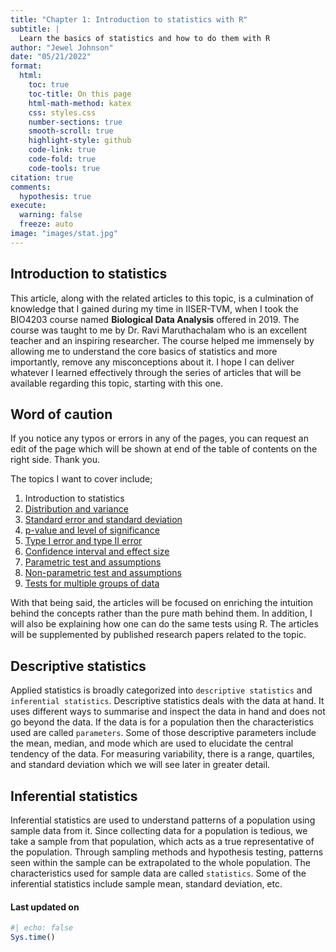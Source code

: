 ```yaml
---
title: "Chapter 1: Introduction to statistics with R"
subtitle: |
  Learn the basics of statistics and how to do them with R
author: "Jewel Johnson"
date: "05/21/2022"
format:
  html:
    toc: true
    toc-title: On this page
    html-math-method: katex
    css: styles.css
    number-sections: true
    smooth-scroll: true
    highlight-style: github
    code-link: true
    code-fold: true
    code-tools: true
citation: true
comments:
  hypothesis: true
execute: 
  warning: false
  freeze: auto
image: "images/stat.jpg"
---
```


## Introduction to statistics

This article, along with the related articles to this topic, is a culmination of knowledge that I gained during my time in IISER-TVM, when I took the BIO4203 course named **Biological Data Analysis** offered in 2019. The course was taught to me by Dr. Ravi Maruthachalam who is an excellent teacher and an inspiring researcher. The course helped me immensely by allowing me to understand the core basics of statistics and more importantly, remove any misconceptions about it. I hope I can deliver whatever I learned effectively through the series of articles that will be available regarding this topic, starting with this one.

::: callout-warning
# Word of caution

If you notice any typos or errors in any of the pages, you can request an edit of the page which will be shown at end of the table of contents on the right side. Thank you.
:::

The topics I want to cover include;

1.  Introduction to statistics
2.  [Distribution and variance](https://jeweljohnsonj.github.io/one-carat-blog/articles/stat/project2.html)
3.  [Standard error and standard deviation](https://jeweljohnsonj.github.io/one-carat-blog/articles/stat/project3.html)
4.  [p-value and level of significance](https://jeweljohnsonj.github.io/one-carat-blog/articles/stat/project4.html)
5.  [Type I error and type II error](https://jeweljohnsonj.github.io/one-carat-blog/articles/stat/project5.html)
6.  [Confidence interval and effect size](https://jeweljohnsonj.github.io/one-carat-blog/articles/stat/project6.html)
7.  [Parametric test and assumptions](https://jeweljohnsonj.github.io/one-carat-blog/articles/stat/project7.html)
8.  [Non-parametric test and assumptions](https://jeweljohnsonj.github.io/one-carat-blog/articles/stat/project8.html)
9.  [Tests for multiple groups of data](https://jeweljohnsonj.github.io/one-carat-blog/articles/stat/project9.html)

With that being said, the articles will be focused on enriching the intuition behind the concepts rather than the pure math behind them. In addition, I will also be explaining how one can do the same tests using R. The articles will be supplemented by published research papers related to the topic.

## Descriptive statistics

Applied statistics is broadly categorized into `descriptive statistics` and `inferential statistics`. Descriptive statistics deals with the data at hand. It uses different ways to summarise and inspect the data in hand and does not go beyond the data. If the data is for a population then the characteristics used are called `parameters`. Some of those descriptive parameters include the mean, median, and mode which are used to elucidate the central tendency of the data. For measuring variability, there is a range, quartiles, and standard deviation which we will see later in greater detail.

## Inferential statistics

Inferential statistics are used to understand patterns of a population using sample data from it. Since collecting data for a population is tedious, we take a sample from that population, which acts as a true representative of the population. Through sampling methods and hypothesis testing, patterns seen within the sample can be extrapolated to the whole population. The characteristics used for sample data are called `statistics`. Some of the inferential statistics include sample mean, standard deviation, etc.

#### Last updated on {.unnumbered .unlisted}

```r
#| echo: false
Sys.time()
```

<a hidden href="https://info.flagcounter.com/ynrK"><img src="https://s11.flagcounter.com/count2/ynrK/bg_000000/txt_FFFFFF/border_F0F0F0/columns_5/maxflags_25/viewers_0/labels_1/pageviews_1/flags_0/percent_0/" alt="Flag Counter" border="0"/></a>
